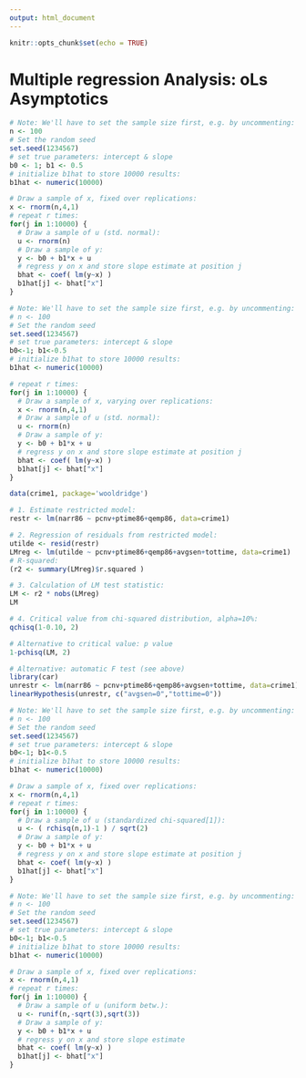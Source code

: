 ```yaml
---
output: html_document
---
```


```r
knitr::opts_chunk$set(echo = TRUE)
```

# Multiple regression Analysis: oLs Asymptotics

```r
# Note: We'll have to set the sample size first, e.g. by uncommenting:
n <- 100
# Set the random seed
set.seed(1234567)
# set true parameters: intercept & slope 
b0 <- 1; b1 <- 0.5
# initialize b1hat to store 10000 results:
b1hat <- numeric(10000)

# Draw a sample of x, fixed over replications:
x <- rnorm(n,4,1)
# repeat r times:
for(j in 1:10000) {
  # Draw a sample of u (std. normal):
  u <- rnorm(n)
  # Draw a sample of y:
  y <- b0 + b1*x + u
  # regress y on x and store slope estimate at position j
  bhat <- coef( lm(y~x) )
  b1hat[j] <- bhat["x"]
}
```

```r
# Note: We'll have to set the sample size first, e.g. by uncommenting:
# n <- 100
# Set the random seed
set.seed(1234567)
# set true parameters: intercept & slope 
b0<-1; b1<-0.5
# initialize b1hat to store 10000 results:
b1hat <- numeric(10000)

# repeat r times:
for(j in 1:10000) {
  # Draw a sample of x, varying over replications:
  x <- rnorm(n,4,1)
  # Draw a sample of u (std. normal):
  u <- rnorm(n)
  # Draw a sample of y:
  y <- b0 + b1*x + u
  # regress y on x and store slope estimate at position j
  bhat <- coef( lm(y~x) )
  b1hat[j] <- bhat["x"]
}

```

```r
data(crime1, package='wooldridge')

# 1. Estimate restricted model:
restr <- lm(narr86 ~ pcnv+ptime86+qemp86, data=crime1)

# 2. Regression of residuals from restricted model:
utilde <- resid(restr)
LMreg <- lm(utilde ~ pcnv+ptime86+qemp86+avgsen+tottime, data=crime1)
# R-squared:
(r2 <- summary(LMreg)$r.squared )

# 3. Calculation of LM test statistic:
LM <- r2 * nobs(LMreg)
LM

# 4. Critical value from chi-squared distribution, alpha=10%:
qchisq(1-0.10, 2)

# Alternative to critical value: p value
1-pchisq(LM, 2)

# Alternative: automatic F test (see above)
library(car)
unrestr <- lm(narr86 ~ pcnv+ptime86+qemp86+avgsen+tottime, data=crime1)
linearHypothesis(unrestr, c("avgsen=0","tottime=0"))
```

```r
# Note: We'll have to set the sample size first, e.g. by uncommenting:
# n <- 100
# Set the random seed
set.seed(1234567)
# set true parameters: intercept & slope 
b0<-1; b1<-0.5
# initialize b1hat to store 10000 results:
b1hat <- numeric(10000)

# Draw a sample of x, fixed over replications:
x <- rnorm(n,4,1)
# repeat r times:
for(j in 1:10000) {
  # Draw a sample of u (standardized chi-squared[1]):
  u <- ( rchisq(n,1)-1 ) / sqrt(2)
  # Draw a sample of y:
  y <- b0 + b1*x + u
  # regress y on x and store slope estimate at position j
  bhat <- coef( lm(y~x) )
  b1hat[j] <- bhat["x"]
}
```

```r
# Note: We'll have to set the sample size first, e.g. by uncommenting:
# n <- 100
# Set the random seed
set.seed(1234567)
# set true parameters: intercept & slope 
b0<-1; b1<-0.5
# initialize b1hat to store 10000 results:
b1hat <- numeric(10000)

# Draw a sample of x, fixed over replications:
x <- rnorm(n,4,1)
# repeat r times:
for(j in 1:10000) {
  # Draw a sample of u (uniform betw.):
  u <- runif(n,-sqrt(3),sqrt(3))
  # Draw a sample of y:
  y <- b0 + b1*x + u
  # regress y on x and store slope estimate
  bhat <- coef( lm(y~x) )
  b1hat[j] <- bhat["x"]
}
```

